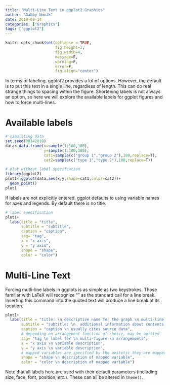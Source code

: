 ```yaml
---
title: "Multi-Line Text in ggplot2 Graphics"
author: "Gabby Novak"
date: 2019-08-14
categories: ["Graphics"]
tags: ["ggplot2"]
---
```


```r
knitr::opts_chunk$set(collapse = TRUE, 
                      fig.height=3, 
                      fig.width=4,
                      message=F,
                      warning=F,
                      error=F,
                      fig.align="center")
```

In terms of labeling, ggplot2 provides a lot of options. However, the default is to put this text in a single line, regardless of length. This can do real strange things to spacing within the figure. Shortening labels is not always an option, so here we will explore the available labels for ggplot figures and how to force multi-lines.

# Available labels

```r
# simulating data
set.seed(08142019)
data<-data.frame(x=sample(1:100,100),
                 y=sample(1:100,100),
                 cat1=sample(c("group 1","group 2"),100,replace=T),
                 cat2=sample(c("type 1","type 2"),100,replace=T))

# plot without label specifcation
library(ggplot2)
plot1<-ggplot(data,aes(x,y,shape=cat1,color=cat2))+
  geom_point()
plot1
```

If labels are not explicitly entered, ggplot defaults to using variable names for axes and legends. By default there is no title.

```r
# label specification
plot1+
  labs(title = "title",
       subtitle = "subtitle",
       caption = "caption",
       tag= "tag",
       x = "x axis",
       y = "y axis",
       shape = "shape",
       color = "color")
```

# Multi-Line Text

Forcing mutli-line labels in ggplots is as simple as two keystrokes. Those familiar with LaTeX will recognize "\n" as the standard call for a line break. Inserting this command into the quoted text will produce a line break at its location. 

```r
plot1+
  labs(title = "title: \n descriptive name for the graph \n multi-line usually omitted in favor of subtitle",
       subtitle = "subtitle: \n  additional information about contents of graph",
       caption = "caption \n usually cites source data",
       # depending on arrangement function of choice, may be omitted
       tag= "tag \n label for \n multi-figure \n arrangements", 
       x = "x axis \n variable description",
       y = "y axis \n variable description",
       # mapped variables are specified by the aestetic they are mapped to
       shape = "shape \n description of mapped variable",
       color = "color \n description of mapped variable")
```


Note that all labels here are used with their default parameters (including size, face, font, position, *etc.*). These can all be altered in `theme()`.
